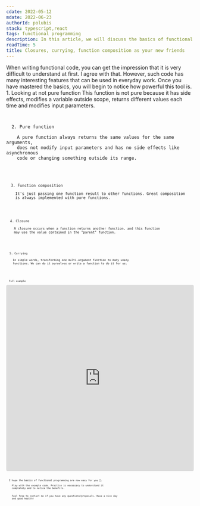 ```yaml
---
cdate: 2022-05-12
mdate: 2022-06-23
authorId: polubis
stack: typescript,react
tags: functional programming
description: In this article, we will discuss the basics of functional programming. You will learn what is pure function, composition, the currying technique and the closure mechanism.
readTime: 5
title: Closures, currying, function composition as your new friends
---
```


<Prelude>
  <M>
    When writing functional code, you can get the impression that it is very
    difficult to understand at first. I agree with that.
  </M>
  <M>
    However, such code has many interesting features that can be used in
    everyday work. Once you have mastered the basics, you will begin to notice
    how powerful this tool is.
  </M>
</Prelude>

<Section>
  <XL>1. Looking at not pure function</XL>
  <M>
    This function is not pure because it has side effects, modifies a variable
    outside scope, returns different values ​​each time and modifies input
    parameters.
  </M>
  <Code
    description="Not a pure function"
    src="https://raw.githubusercontent.com/polubis/Closures-currying-function-composition-as-your-new-friends/main/src/snippets/notPureFunction.ts"
  />
</Section>

<Section>
  <XL>2. Pure function</XL>
  <M>
    A pure function always returns the same values ​​for the same arguments,
    does not modify input parameters and has no side effects like asynchronous
    code or changing something outside its range.
  </M>
  <Code
    description="Easier life with pure function"
    src="https://raw.githubusercontent.com/polubis/Closures-currying-function-composition-as-your-new-friends/main/src/snippets/pureFunction.ts"
  />
</Section>

<Section>
  <XL>3. Function composition</XL>
  <M>
    It's just passing one function result to other functions. Great composition
    is always implemented with pure functions.
  </M>
  <Code
    description="Create functionalities and read them like a book"
    src="https://raw.githubusercontent.com/polubis/Closures-currying-function-composition-as-your-new-friends/main/src/snippets/composition.ts"
  />
</Section>

<Section>
  <XL>4. Closure</XL>
  <M>
    A closure occurs when a function returns another function, and this function
    may use the value contained in the "parent" function.
  </M>
  <Code
    description={`"I will remember your value and will not let anyone else read it" - Mr Closure`}
    src="https://raw.githubusercontent.com/polubis/Closures-currying-function-composition-as-your-new-friends/main/src/snippets/closure.ts"
  />
</Section>

<Section>
  <XL>5. Currying</XL>
  <M>
    In simple words, transforming one multi-argument function to many unary
    functions. We can do it ourselves or write a function to do it for us.
  </M>
  <Code
    description="From fn(a,b) to fn(a)(b)"
    src="https://raw.githubusercontent.com/polubis/Closures-currying-function-composition-as-your-new-friends/main/src/snippets/currying.ts"
  />
</Section>

<Example>
  <XL>Full example</XL>
  <iframe
    src="https://codesandbox.io/embed/beautiful-cannon-v4kdzk?fontsize=14&hidenavigation=1&theme=dark"
    style="width:100%; height:500px; border:0; border-radius: 4px; overflow:hidden;"
    title="beautiful-cannon-v4kdzk"
    allow="accelerometer; ambient-light-sensor; camera; encrypted-media; geolocation; gyroscope; hid; microphone; midi; payment; usb; vr; xr-spatial-tracking"
    sandbox="allow-forms allow-modals allow-popups allow-presentation allow-same-origin allow-scripts"
  ></iframe>
</Example>

<Summary>
  <M>I hope the basics of functional programming are now easy for you 🙂.</M>
  <M>
    Play with the example code. Practice is necessary to understand it
    completely and to notice the benefits.
  </M>
  <M>
    Feel free to contact me if you have any questions/proposals. Have a nice day
    and good health!
  </M>
</Summary>

